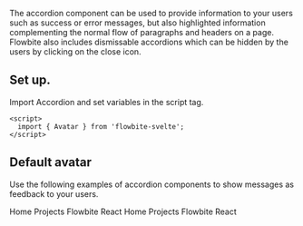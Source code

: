 
The accordion component can be used to provide information to your users such as success or error messages, but also highlighted information complementing the normal flow of paragraphs and headers on a page. Flowbite also includes dismissable accordions which can be hidden by the users by clicking on the close icon.

## Set up.

Import Accordion and set variables in the script tag.

```react example
<script>
  import { Avatar } from 'flowbite-svelte';
</script>
```

## Default avatar

Use the following examples of accordion components to show messages as feedback to your users.

<CodePreview title="Default breadcrumb">
  <Breadcrumb aria-label="Default breadcrumb example">
    <Breadcrumb.Item href="#" icon={HiHome}>
      Home
    </Breadcrumb.Item>
    <Breadcrumb.Item href="#">Projects</Breadcrumb.Item>
    <Breadcrumb.Item>Flowbite React</Breadcrumb.Item>
  </Breadcrumb>
</CodePreview>
<CodePreview title="Solid background">
  <Breadcrumb aria-label="Solid background breadcrumb example" className="bg-gray-50 px-5 py-3 dark:bg-gray-900">
    <Breadcrumb.Item href="#" icon={HiHome}>
      Home
    </Breadcrumb.Item>
    <Breadcrumb.Item href="#">Projects</Breadcrumb.Item>
    <Breadcrumb.Item>Flowbite React</Breadcrumb.Item>
  </Breadcrumb>
</CodePreview>
